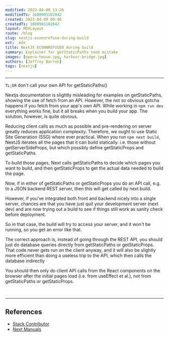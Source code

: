 ```yaml
---
modified: 2023-04-09 13:26
modifiedTs: 1680965182842  
created: 2023-04-09 00:46
createdTs: 1680965182842  
layout: MDXLayout  
route: /blog  
slug: nextjs-econnrefuse-during-build  
ext: .mdx  
title: NextJS ECONNREFUSED during build  
summary: Explainer for getStaticPaths noob mistake  
images: [opera-house.jpg, harbour-bridge.jpg]  
authors: [Jeffrey Barron]
tags: [nextjs]  
---
```


---

`TL;DR` don't call your own API for getStaticPaths()

Nextjs documentation is slightly misleading for examples on getStaticPaths, showing the use of fetch from an API. However, the not so obvious gotcha happens if you fetch from your app's own API. While working in `npm run dev` everything works fine, but it all breaks when you build your app. The solution, however, is quite obvious.

Reducing client calls as much as possible and pre-rendering on server greatly reduces application complexity. Therefore, we ought to use Static Site Generation (SSG) where ever practical. When you run `npm next build`, NextJS iterates all the pages that it can build statically. i.e. those without getServerSideProps, but which possibly define getStaticProps and getStaticPaths.

To build those pages, Next calls getStaticPaths to decide which pages you want to build, and then getStaticProps to get the actual data needed to build the page.

Now, if in either of getStaticPaths or getStaticProps you do an API call, e.g. to a JSON backend REST server, then this will get called by next build.

However, if you've integrated both front and backend nicely into a single server, chances are that you have just quit your development server (next dev) and are now trying out a build to see if things still work as sanity check before deployment.

So in that case, the build will try to access your server, and it won't be running, so you get an error like that.

The correct approach is, instead of going through the REST API, you should just do database queries directly from getStaticPaths or getStaticProps. That code never gets run on the client anyway, and it will also be slightly more efficient than doing a useless trip to the API, which then calls the database indirectly

You should then only do client API calls from the React components on the browser after the initial pages load (i.e. from useEffect et al.), not from getStaticPaths or getStaticProps.

<br /><hr />

## References

- [Stack Contributor](https://stackoverflow.com/a/67676463/18296218)  
- [Next Manuals](https://nextjs.org/docs/basic-features/data-fetching/get-static-props#write-server-side-code-directly)  
